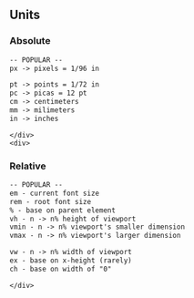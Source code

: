 ## Units

<div style={{ display: "grid", gridTemplateColumns: "auto auto", gap: 10 }}>
    <div>

### Absolute

```txt
-- POPULAR --
px -> pixels = 1/96 in

pt -> points = 1/72 in
pc -> picas = 12 pt
cm -> centimeters
mm -> milimeters
in -> inches
```

    </div>
    <div>

### Relative

```txt
-- POPULAR --
em - current font size
rem - root font size
% - base on parent element
vh - n -> n% height of viewport
vmin - n -> n% viewport's smaller dimension
vmax - n -> n% viewport's larger dimension

vw - n -> n% width of viewport
ex - base on x-height (rarely)
ch - base on width of "0"
```

    </div>

</div>
